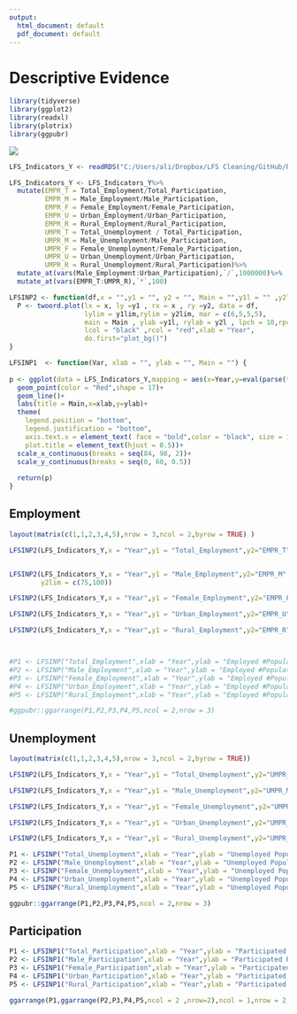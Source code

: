 ```yaml
---
output:
  html_document: default
  pdf_document: default
---
```

# Descriptive Evidence


```r
library(tidyverse)
library(ggplot2)
library(readxl)
library(plotrix)
library(ggpubr)

```


![](G:/Github/LFS/Iran-Labor-Force-Survey/RMarkDown/Figures/Employment Status.svg)

```r
LFS_Indicators_Y <- readRDS("C:/Users/ali/Dropbox/LFS Cleaning/GitHub/R Codes/Consistency/LFS_Indicators_Y.RDS")

LFS_Indicators_Y <- LFS_Indicators_Y%>%
  mutate(EMPR_T = Total_Employment/Total_Participation,
         EMPR_M = Male_Employment/Male_Participation,
         EMPR_F = Female_Employment/Female_Participation,
         EMPR_U = Urban_Employment/Urban_Participation,
         EMPR_R = Rural_Employment/Rural_Participation,
         UMPR_T = Total_Unemployment / Total_Participation,
         UMPR_M = Male_Unemployment/Male_Participation,
         UMPR_F = Female_Unemployment/Female_Participation,
         UMPR_U = Urban_Unemployment/Urban_Participation,
         UMPR_R = Rural_Unemployment/Rural_Participation)%>%
  mutate_at(vars(Male_Employment:Urban_Participation),`/`,1000000)%>%
  mutate_at(vars(EMPR_T:UMPR_R),`*`,100)

LFSINP2 <- function(df,x = "",y1 = "", y2 = "", Main = "",y1l = "" ,y2l = "",y1lim =NULL ,y2lim = NULL){
  P <- twoord.plot(lx = x, ly =y1 , rx = x , ry =y2, data = df,
                   lylim = y1lim,rylim = y2lim, mar = c(6,5,5,5),
                   main = Main , ylab =y1l, rylab = y2l , lpch = 10,rpch = 10,
                   lcol = "black" ,rcol = "red",xlab = "Year",
                   do.first="plot_bg()")
}

LFSINP1  <- function(Var, xlab = "", ylab = "", Main = "") {
  
p <- ggplot(data = LFS_Indicators_Y,mapping = aes(x=Year,y=eval(parse(text =Var ))))+
  geom_point(color = "Red",shape = 17)+
  geom_line()+
  labs(title = Main,x=xlab,y=ylab)+
  theme(
    legend.position = "bottom",
    legend.justification = "bottom",
    axis.text.x = element_text( face = "bold",color = "black", size = 10),
    plot.title = element_text(hjust = 0.5))+
  scale_x_continuous(breaks = seq(84, 98, 2))+
  scale_y_continuous(breaks = seq(0, 60, 0.5))
  
  return(p)
}
```

## Employment

```r
layout(matrix(c(1,1,2,3,4,5),nrow = 3,ncol = 2,byrow = TRUE) )

LFSINP2(LFS_Indicators_Y,x = "Year",y1 = "Total_Employment",y2="EMPR_T" ,Main = "Total Employment",y1l = "Employed Pop (Million)",y2l = "Employment rate (%)",y1lim = c(20,25),y2lim = c(75,100))


LFSINP2(LFS_Indicators_Y,x = "Year",y1 = "Male_Employment",y2="EMPR_M" ,Main = "Male Employment",y1l = "Employed Pop (Million)",y2l = "Employment rate (%)",y1lim = c(16.5,20),
        y2lim = c(75,100))

LFSINP2(LFS_Indicators_Y,x = "Year",y1 = "Female_Employment",y2="EMPR_F" ,Main = "Female Employment",y1l = "Employed Pop (Million)",y2l = "Employment rate (%)",y1lim = c(3,4.4), y2lim = c(75,100))

LFSINP2(LFS_Indicators_Y,x = "Year",y1 = "Urban_Employment",y2="EMPR_U" ,Main = "Urban Employment",y1l = "Employed Pop (Million)",y2l = "Employment rate (%)",y1lim = c(13,18), y2lim = c(75,100))

LFSINP2(LFS_Indicators_Y,x = "Year",y1 = "Rural_Employment",y2="EMPR_R" ,Main = "Rural Employment",y1l = "Employed Pop (Million)",y2l = "Employment rate (%)",y1lim = c(6,7.4), y2lim = c(75,100))



#P1 <- LFSINP("Total_Employment",xlab = "Year",ylab = "Employed #Population",Main = "Total Employment")
#P2 <- LFSINP("Male_Employment",xlab = "Year",ylab = "Employed #Population",Main = "Male Employment")
#P3 <- LFSINP("Female_Employment",xlab = "Year",ylab = "Employed #Population",Main = "Female Employment")
#P4 <- LFSINP("Urban_Employment",xlab = "Year",ylab = "Employed #Population",Main = "Urban Employment")
#P5 <- LFSINP("Rural_Employment",xlab = "Year",ylab = "Employed #Population",Main = "Rural Employment")

#ggpubr::ggarrange(P1,P2,P3,P4,P5,ncol = 2,nrow = 3)

```

## Unemployment
```r
layout(matrix(c(1,1,2,3,4,5),nrow = 3,ncol = 2,byrow = TRUE))

LFSINP2(LFS_Indicators_Y,x = "Year",y1 = "Total_Unemployment",y2="UMPR_T" ,Main = "Total Unemployment",y1l = "Unemployed Pop (Million)",y2l = "Unemployment rate (%)",y1lim = c(2.2,3.41),y2lim = c(0,25))

LFSINP2(LFS_Indicators_Y,x = "Year",y1 = "Male_Unemployment",y2="UMPR_M" ,Main = "Male Unemployment",y1l = "Unemployed Pop (Million)",y2l = "Unemployment rate (%)",y1lim = c(1.6,2.31),y2lim = c(0,25))

LFSINP2(LFS_Indicators_Y,x = "Year",y1 = "Female_Unemployment",y2="UMPR_F" ,Main = "Female Unemployment",y1l = "Unemployed Pop (Million)",y2l = "Unemployment rate (%)",y1lim = c(0.6,1.11),y2lim = c(0,25))

LFSINP2(LFS_Indicators_Y,x = "Year",y1 = "Urban_Unemployment",y2="UMPR_U" ,Main = "Urban Unemployment",y1l = "Unemployed Pop (Million)",y2l = "Unemployment rate (%)",y1lim = c(1.8,2.81),y2lim = c(0,25))

LFSINP2(LFS_Indicators_Y,x = "Year",y1 = "Rural_Unemployment",y2="UMPR_R" ,Main = "Rural Unemployment",y1l = "Unemployed Pop (Million)",y2l = "Unemployment rate (%)",y1lim = c(0.45,0.66),y2lim = c(0,25))

```

```r
P1 <- LFSINP("Total_Unemployment",xlab = "Year",ylab = "Unemployed Population",Main = "Total Unemployment")
P2 <- LFSINP("Male_Unemployment",xlab = "Year",ylab = "Unemployed Population",Main = "Male Unemployment")
P3 <- LFSINP("Female_Unemployment",xlab = "Year",ylab = "Unemployed Population",Main = "Female Unemployment")
P4 <- LFSINP("Urban_Unemployment",xlab = "Year",ylab = "Unemployed Population",Main = "Urban Unemployment")
P5 <- LFSINP("Rural_Unemployment",xlab = "Year",ylab = "Unemployed Population",Main = "Rural Unemployment")

ggpubr::ggarrange(P1,P2,P3,P4,P5,ncol = 2,nrow = 3)
```

## Participation

```r
P1 <- LFSINP1("Total_Participation",xlab = "Year",ylab = "Participated Population",Main = "Total Participation")
P2 <- LFSINP1("Male_Participation",xlab = "Year",ylab = "Participated Population",Main = "Male Participation")
P3 <- LFSINP1("Female_Participation",xlab = "Year",ylab = "Participated Population",Main = "Female Participation")
P4 <- LFSINP1("Urban_Participation",xlab = "Year",ylab = "Participated Population",Main = "Urban Participation")
P5 <- LFSINP1("Rural_Participation",xlab = "Year",ylab = "Participated Population",Main = "Rural Participation")

ggarrange(P1,ggarrange(P2,P3,P4,P5,ncol = 2 ,nrow=2),ncol = 1,nrow = 2,heights =c(0.5,1))
```

